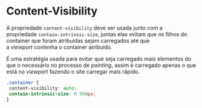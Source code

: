 # Content-Visibility

A propriedade `content-visibility` deve ser usada junto com a propriedade `contain-intrinsic-size`, juntas elas evitam que os filhos do container que foram atribuídas sejam carregados até que a _viewport_ contenha o container atribuído.

É uma estratégia usada para evitar que seja carregado mais elementos do que o necessário no processo de _painting_, assim é carregado apenas o que está no _viewport_ fazendo o site carregar mais rápido.

```css
.container {
 content-visibility: auto;
 contain-intrinsic-size: 0 500px;
}
```
